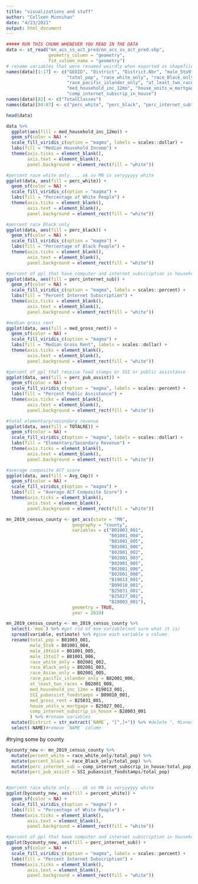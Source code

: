 ```yaml
---
title: "visualizations and stuff"
author: "Colleen Minnihan"
date: "4/23/2021"
output: html_document
---
```


```r
##### RUN THIS CHUNK WHENEVER YOU READ IN THE DATA
data <- st_read("mn_acs_ss_act_pred/mn_acs_ss_act_pred.shp",
                geometry_column = "geometry",
                fid_column_name = "geometry")
# rename variables that were renamed weirdly when exported as shapefile
names(data)[1:17] <- c("GEOID", "District", "District.Nbr", "male_5to9", "male_10to14", "male_15to17",
                       "total_pop", "race_white_only", "race_Black_only", "race_Asian_only",
                       "race_pacific_islander_only", "at_least_two_races", "SSI_pubassist_foodstamps",
                       "med_household_inc_12mo", "house_units_w_mortgage", "med_gross_rent",
                       "comp_internet_subscrip_in_house")
names(data)[82] <- c("TotalClasses")
names(data)[84:87] <- c("perc_white", "perc_black", "perc_internet_sub", "perc_pub_assist")

head(data)
```


```r
data %>%
  ggplot(aes(fill = med_household_inc_12mo)) + 
  geom_sf(color = NA) + 
  scale_fill_viridis_c(option = "magma", labels = scales::dollar) +
  labs(fill = "Median Household Income") +
  theme(axis.ticks = element_blank(),
        axis.text = element_blank(),
        panel.background = element_rect(fill = "white"))
```

```r
#percent race white only.... ok so MN is veryyyyyy white
ggplot(data, aes(fill = perc_white)) + 
  geom_sf(color = NA) + 
  scale_fill_viridis_c(option = "magma") +
  labs(fill = "Percentage of White People") +
  theme(axis.ticks = element_blank(),
        axis.text = element_blank(),
        panel.background = element_rect(fill = "white"))
```

```r
#percent race Black only
ggplot(data, aes(fill = perc_black)) + 
  geom_sf(color = NA) + 
  scale_fill_viridis_c(option = "magma") +
  labs(fill = "Percentage of Black People") +
  theme(axis.ticks = element_blank(),
        axis.text = element_blank(),
        panel.background = element_rect(fill = "white"))
```

```r
#percent of ppl that have computer and internet subscription in household
ggplot(data, aes(fill = perc_internet_sub)) + 
  geom_sf(color = NA) + 
  scale_fill_viridis_c(option = "magma", labels = scales::percent) +
  labs(fill = "Percent Internet Subscription") +
  theme(axis.ticks = element_blank(),
        axis.text = element_blank(),
        panel.background = element_rect(fill = "white"))
```

```r
#median gross rent
ggplot(data, aes(fill = med_gross_rent)) + 
  geom_sf(color = NA) + 
  scale_fill_viridis_c(option = "magma") +
  labs(fill = "Median Gross Rent", labels = scales::dollar) +
  theme(axis.ticks = element_blank(),
        axis.text = element_blank(),
        panel.background = element_rect(fill = "white"))
```


```r
#percent of ppl that receive food stamps or SSI or public assistance
ggplot(data, aes(fill = perc_pub_assist)) + 
  geom_sf(color = NA) + 
  scale_fill_viridis_c(option = "magma", labels = scales::percent) +
  labs(fill = "Percent Public Assistance") +
  theme(axis.ticks = element_blank(),
        axis.text = element_blank(),
        panel.background = element_rect(fill = "white"))
```

```r
#total elementary/secondary revenue
ggplot(data, aes(fill = TOTALRE)) + 
  geom_sf(color = NA) + 
  scale_fill_viridis_c(option = "magma", labels = scales::dollar) +
  labs(fill = "Elementary/Secondary Revenue") +
  theme(axis.ticks = element_blank(),
        axis.text = element_blank(),
        panel.background = element_rect(fill = "white"))
```

```r
#average composite ACT score
ggplot(data, aes(fill = Avg_Cmp)) + 
  geom_sf(color = NA) + 
  scale_fill_viridis_c(option = "magma") +
  labs(fill = "Average ACT Composite Score") +
  theme(axis.ticks = element_blank(),
        axis.text = element_blank(),
        panel.background = element_rect(fill = "white"))
```

```r
mn_2019_census_county <- get_acs(state = "MN", 
                         geography = "county",
                         variables = c("B01003_001",
                                       "B01001_004",
                                       "B01001_005",
                                       "B01001_006",
                                       "B02001_002",
                                       "B02001_003",
                                       "B02001_005",
                                       "B02001_006",
                                       "B02001_008",
                                       "B19013_001",
                                       "B09010_001", 
                                       "B25031_001",
                                       "B25027_001",
                                       "B28003_001"),
                         geometry = TRUE,
                         year = 2019)

mn_2019_census_county <- mn_2019_census_county %>%
  select(-`moe`) %>% #get rid of moe variable(not sure what it is)
  spread(variable, estimate) %>% #give each variable a column
  rename(total_pop = B01003_001,
         male_5to9 = B01001_004,
         male_10to14 = B01001_005,
         male_15to17 = B01001_006,
         race_white_only = B02001_002,
         race_Black_only = B02001_003,
         race_Asian_only = B02001_005,
         race_pacific_islander_only = B02001_006,
         at_least_two_races = B02001_008,
         med_household_inc_12mo = B19013_001,
         SSI_pubassist_foodstamps = B09010_001,
         med_gross_rent = B25031_001,
         house_units_w_mortgage = B25027_001,
         comp_internet_subscrip_in_house = B28003_001
         ) %>% #rename variables
  mutate(District = str_extract(`NAME`, "[^,]+")) %>% #delete ", Minnesota" after district name
  select(-NAME)#remove `NAME` column
```

#trying some by county
```r
bycounty_new <- mn_2019_census_county %>%
  mutate(percent_white = race_white_only/total_pop) %>%
  mutate(percent_black = race_Black_only/total_pop) %>%
  mutate(perc_internet_sub = comp_internet_subscrip_in_house/total_pop) %>%
  mutate(perc_pub_assist = SSI_pubassist_foodstamps/total_pop)


#percent race white only.... ok so MN is veryyyyyy white
ggplot(bycounty_new, aes(fill = percent_white)) + 
  geom_sf(color = NA) + 
  scale_fill_viridis_c(option = "magma") +
  labs(fill = "Percentage of White People") +
  theme(axis.ticks = element_blank(),
        axis.text = element_blank(),
        panel.background = element_rect(fill = "white"))
```

```r
#percent of ppl that have computer and internet subscription in household
ggplot(bycounty_new, aes(fill = perc_internet_sub)) + 
  geom_sf(color = NA) + 
  scale_fill_viridis_c(option = "magma", labels = scales::percent) +
  labs(fill = "Percent Internet Subscription") +
  theme(axis.ticks = element_blank(),
        axis.text = element_blank(),
        panel.background = element_rect(fill = "white"))
```



